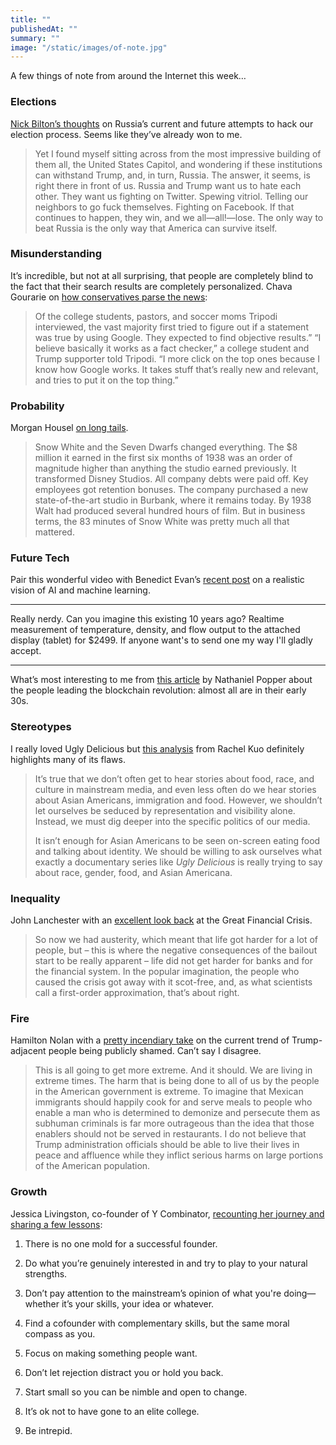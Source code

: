 ```yaml
---
title: ""
publishedAt: ""
summary: ""
image: "/static/images/of-note.jpg"
---
```


A few things of note from around the Internet this week…

### Elections

[Nick Bilton’s
thoughts](https://www.vanityfair.com/news/2018/06/inside-russias-attempt-to-hack-2018-and-2020)
on Russia’s current and future attempts to hack our election process.
Seems like they’ve already won to me.

> Yet I found myself sitting across from the most impressive building of
> them all, the United States Capitol, and wondering if these
> institutions can withstand Trump, and, in turn, Russia. The answer, it
> seems, is right there in front of us. Russia and Trump want us to hate
> each other. They want us fighting on Twitter. Spewing vitriol. Telling
> our neighbors to go fuck themselves. Fighting on Facebook. If that
> continues to happen, they win, and we all—all!—lose. The only way to
> beat Russia is the only way that America can survive itself.

### Misunderstanding

It’s incredible, but not at all surprising, that people are completely
blind to the fact that their search results are completely personalized.
Chava Gourarie on [how conservatives parse the
news](https://www.cjr.org/analysis/conservatives-read-news-like-bible.php):

> Of the college students, pastors, and soccer moms Tripodi interviewed,
> the vast majority first tried to figure out if a statement was true by
> using Google. They expected to find objective results.” “I believe
> basically it works as a fact checker,” a college student and Trump
> supporter told Tripodi. “I more click on the top ones because I know
> how Google works. It takes stuff that’s really new and relevant, and
> tries to put it on the top thing.”

### Probability

Morgan Housel [on long
tails](http://www.collaborativefund.com/blog/tails-you-win/).

> Snow White and the Seven Dwarfs changed everything. The \$8 million it
> earned in the first six months of 1938 was an order of magnitude
> higher than anything the studio earned previously. It transformed
> Disney Studios. All company debts were paid off. Key employees got
> retention bonuses. The company purchased a new state-of-the-art studio
> in Burbank, where it remains today. By 1938 Walt had produced several
> hundred hours of film. But in business terms, the 83 minutes of Snow
> White was pretty much all that mattered.

### Future Tech

Pair this wonderful video with Benedict Evan’s [recent
post](https://www.ben-evans.com/benedictevans/2018/06/22/ways-to-think-about-machine-learning-8nefy)
on a realistic vision of AI and machine learning.

* * * * *

Really nerdy. Can you imagine this existing 10 years ago? Realtime
measurement of temperature, density, and flow output to the attached
display (tablet) for \$2499. If anyone want's to send one my way I'll
gladly accept.

* * * * *

What’s most interesting to me from [this
article](https://www.nytimes.com/2018/06/27/business/dealbook/blockchain-stars.html)
by Nathaniel Popper about the people leading the blockchain revolution:
almost all are in their early 30s.

### Stereotypes

I really loved Ugly Delicious but [this
analysis](http://reappropriate.co/2018/05/digging-into-the-racial-politics-of-ugly-delicious/)
from Rachel Kuo definitely highlights many of its flaws.

> It’s true that we don’t often get to hear stories about food, race,
> and culture in mainstream media, and even less often do we hear
> stories about Asian Americans, immigration and food. However, we
> shouldn’t let ourselves be seduced by representation and visibility
> alone. Instead, we must dig deeper into the specific politics of our
> media.
>
> It isn’t enough for Asian Americans to be seen on-screen eating food
> and talking about identity. We should be willing to ask ourselves what
> exactly a documentary series like *Ugly Delicious* is really trying to
> say about race, gender, food, and Asian Americana.

### Inequality

John Lanchester with an [excellent look
back](https://www.lrb.co.uk/v40/n13/john-lanchester/after-the-fall) at
the Great Financial Crisis.

> So now we had austerity, which meant that life got harder for a lot of
> people, but – this is where the negative consequences of the bailout
> start to be really apparent – life did not get harder for banks and
> for the financial system. In the popular imagination, the people who
> caused the crisis got away with it scot-free, and, as what scientists
> call a first-order approximation, that’s about right.

### Fire

Hamilton Nolan with a [pretty incendiary
take](https://splinternews.com/this-is-just-the-beginning-1827099100) on
the current trend of Trump-adjacent people being publicly shamed. Can’t
say I disagree.

> This is all going to get more extreme. And it should. We are living in
> extreme times. The harm that is being done to all of us by the people
> in the American government is extreme. To imagine that Mexican
> immigrants should happily cook for and serve meals to people who
> enable a man who is determined to demonize and persecute them as
> subhuman criminals is far more outrageous than the idea that those
> enablers should not be served in restaurants. I do not believe that
> Trump administration officials should be able to live their lives in
> peace and affluence while they inflict serious harms on large portions
> of the American population.

### Growth

Jessica Livingston, co-founder of Y Combinator, [recounting her journey
and sharing a few
lessons](http://foundersatwork.posthaven.com/grow-the-puzzle-around-you):

1.  There is no one mold for a successful founder.

2.  Do what you’re genuinely interested in and try to play to your
    natural strengths.

3.  Don’t pay attention to the mainstream’s opinion of what you're
    doing—whether it’s your skills, your idea or whatever.

4.  Find a cofounder with complementary skills, but the same moral
    compass as you.

5.  Focus on making something people want.

6.  Don’t let rejection distract you or hold you back.

7.  Start small so you can be nimble and open to change.

8.  It’s ok not to have gone to an elite college.

9.  Be intrepid.


